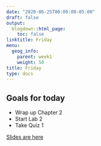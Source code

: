 ```yaml
---
date: "2020-06-25T00:00:00-05:00"
draft: false
output:
  blogdown::html_page:
    toc: false
linktitle: Friday
menu:
  geog_info:
    parent: week1
    weight: 50
title: Friday
type: docs
---
```


## Goals for today

- Wrap up Chapter 2
- Start Lab 2
- Take Quiz 1

[Slides are here](https://murraygeo.com/slides/intro_geographic_information/Day05/slides.html)